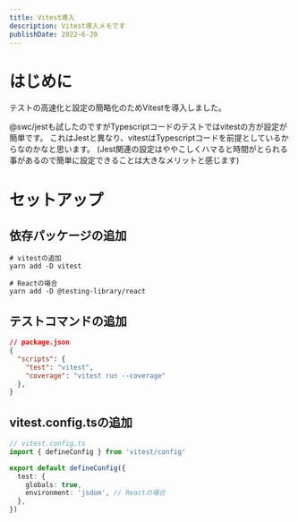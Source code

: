 ```yaml
---
title: Vitest導入
description: Vitest導入メモです
publishDate: 2022-6-20
---
```


# はじめに
テストの高速化と設定の簡略化のためVitestを導入しました。

@swc/jestも試したのですがTypescriptコードのテストではvitestの方が設定が簡単です。
これはJestと異なり、vitestはTypescriptコードを前提としているからなのかなと思います。
(Jest関連の設定はややこしくハマると時間がとられる事があるので簡単に設定できることは大きなメリットと感じます)

# セットアップ

## 依存パッケージの追加
```shell
# vitestの追加
yarn add -D vitest

# Reactの場合
yarn add -D @testing-library/react
```

## テストコマンドの追加
```json
// package.json
{
  "scripts": {
    "test": "vitest",
    "coverage": "vitest run --coverage"
  },
}
```

## vitest.config.tsの追加
```ts
// vitest.config.ts
import { defineConfig } from 'vitest/config'

export default defineConfig({
  test: {
    globals: true,
    environment: 'jsdom', // Reactの場合
  },
})
```

